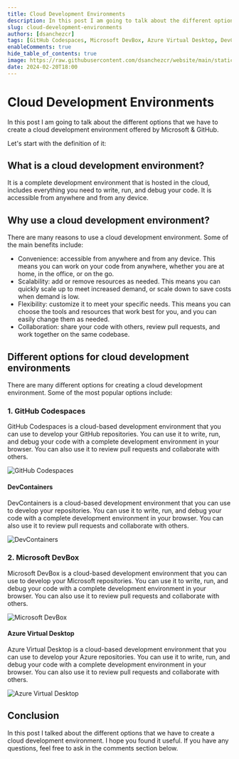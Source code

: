 ```yaml
---
title: Cloud Development Environments 
description: In this post I am going to talk about the different options that we have to create a cloud development environment.
slug: cloud-development-environments
authors: [dsanchezcr]
tags: [GitHub Codespaces, Microsoft DevBox, Azure Virtual Desktop, DevContainers, Cloud Development Environments]
enableComments: true
hide_table_of_contents: true
image: https://raw.githubusercontent.com/dsanchezcr/website/main/static/img/CloudDevelopmentEnvironments/cde.jpeg
date: 2024-02-20T18:00
---
```


# Cloud Development Environments

In this post I am going to talk about the different options that we have to create a cloud development environment offered by Microsoft & GitHub.

<!--truncate-->

Let's start with the definition of it:

## What is a cloud development environment?

It is a complete development environment that is hosted in the cloud, includes everything you need to write, run, and debug your code. It is accessible from anywhere and from any device.

## Why use a cloud development environment?

There are many reasons to use a cloud development environment. Some of the main benefits include:

- Convenience: accessible from anywhere and from any device. This means you can work on your code from anywhere, whether you are at home, in the office, or on the go.
- Scalability: add or remove resources as needed. This means you can quickly scale up to meet increased demand, or scale down to save costs when demand is low.
- Flexibility: customize it to meet your specific needs. This means you can choose the tools and resources that work best for you, and you can easily change them as needed.
- Collaboration: share your code with others, review pull requests, and work together on the same codebase.

## Different options for cloud development environments

There are many different options for creating a cloud development environment. Some of the most popular options include:

### 1. GitHub Codespaces

GitHub Codespaces is a cloud-based development environment that you can use to develop your GitHub repositories. You can use it to write, run, and debug your code with a complete development environment in your browser. You can also use it to review pull requests and collaborate with others.

![GitHub Codespaces](https://raw.githubusercontent.com/dsanchezcr/website/main/static/img/CloudDevelopmentEnvironments/githubcodespaces.png)

#### DevContainers

DevContainers is a cloud-based development environment that you can use to develop your repositories. You can use it to write, run, and debug your code with a complete development environment in your browser. You can also use it to review pull requests and collaborate with others.

![DevContainers](https://raw.githubusercontent.com/dsanchezcr/website/main/static/img/CloudDevelopmentEnvironments/devcontainers.png)

### 2. Microsoft DevBox

Microsoft DevBox is a cloud-based development environment that you can use to develop your Microsoft repositories. You can use it to write, run, and debug your code with a complete development environment in your browser. You can also use it to review pull requests and collaborate with others.

![Microsoft DevBox](https://raw.githubusercontent.com/dsanchezcr/website/main/static/img/CloudDevelopmentEnvironments/microsoftdevbox.png)

#### Azure Virtual Desktop

Azure Virtual Desktop is a cloud-based development environment that you can use to develop your Azure repositories. You can use it to write, run, and debug your code with a complete development environment in your browser. You can also use it to review pull requests and collaborate with others.

![Azure Virtual Desktop](https://raw.githubusercontent.com/dsanchezcr/website/main/static/img/CloudDevelopmentEnvironments/azurevirtualdesktop.png)

## Conclusion

In this post I talked about the different options that we have to create a cloud development environment. I hope you found it useful. If you have any questions, feel free to ask in the comments section below. 